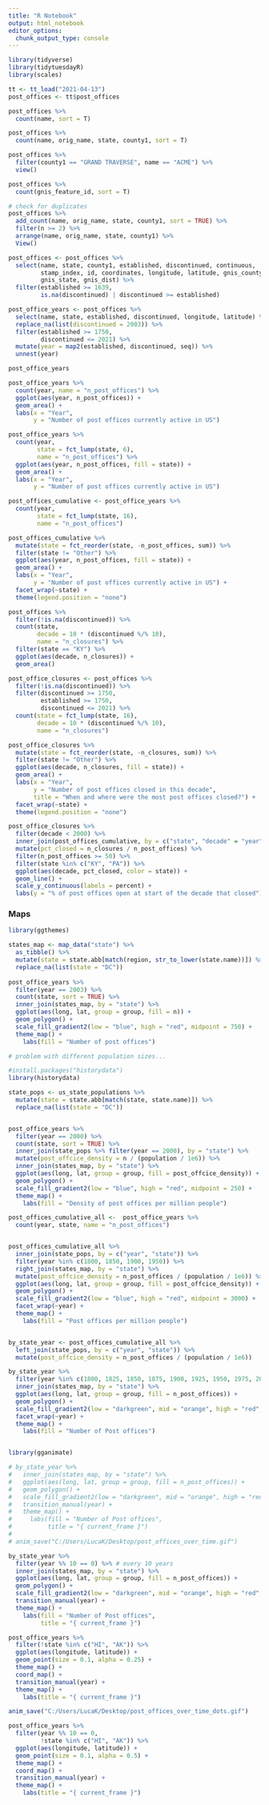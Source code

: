```yaml
---
title: "R Notebook"
output: html_notebook
editor_options: 
  chunk_output_type: console
---
```


```r
library(tidyverse)
library(tidytuesdayR)
library(scales)
```

```r
tt <- tt_load("2021-04-13")
post_offices <- tt$post_offices
```

```r
post_offices %>% 
  count(name, sort = T)

post_offices %>% 
  count(name, orig_name, state, county1, sort = T)

post_offices %>% 
  filter(county1 == "GRAND TRAVERSE", name == "ACME") %>% 
  view()

post_offices %>% 
  count(gnis_feature_id, sort = T)

# check for duplicates
post_offices %>% 
  add_count(name, orig_name, state, county1, sort = TRUE) %>% 
  filter(n >= 2) %>% 
  arrange(name, orig_name, state, county1) %>% 
  View()

post_offices <- post_offices %>% 
  select(name, state, county1, established, discontinued, continuous,
         stamp_index, id, coordinates, longitude, latitude, gnis_county,
         gnis_state, gnis_dist) %>% 
  filter(established >= 1639, 
         is.na(discontinued) | discontinued >= established)
```


```r
post_office_years <- post_offices %>% 
  select(name, state, established, discontinued, longitude, latitude) %>% 
  replace_na(list(discontinued = 2003)) %>% 
  filter(established >= 1750,
         discontinued <= 2021) %>% 
  mutate(year = map2(established, discontinued, seq)) %>% 
  unnest(year)

post_office_years
```


```r
post_office_years %>% 
  count(year, name = "n_post_offices") %>% 
  ggplot(aes(year, n_post_offices)) +
  geom_area() +
  labs(x = "Year",
       y = "Number of post offices currently active in US")
```

```r
post_office_years %>% 
  count(year,
        state = fct_lump(state, 6),
        name = "n_post_offices") %>% 
  ggplot(aes(year, n_post_offices, fill = state)) +
  geom_area() +
  labs(x = "Year",
       y = "Number of post offices currently active in US")
```


```r
post_offices_cumulative <- post_office_years %>% 
  count(year,
        state = fct_lump(state, 16),
        name = "n_post_offices")

post_offices_cumulative %>% 
  mutate(state = fct_reorder(state, -n_post_offices, sum)) %>% 
  filter(state != "Other") %>% 
  ggplot(aes(year, n_post_offices, fill = state)) +
  geom_area() +
  labs(x = "Year",
       y = "Number of post offices currently active in US") +
  facet_wrap(~state) +
  theme(legend.position = "none")
```


```r
post_offices %>% 
  filter(!is.na(discontinued)) %>% 
  count(state,
        decade = 10 * (discontinued %/% 10),
        name = "n_closures") %>% 
  filter(state == "KY") %>% 
  ggplot(aes(decade, n_closures)) +
  geom_area()
```

```r
post_office_closures <- post_offices %>%
  filter(!is.na(discontinued)) %>% 
  filter(discontinued >= 1750,
         established >= 1750,
         discontinued <= 2021) %>% 
  count(state = fct_lump(state, 16),
        decade = 10 * (discontinued %/% 10),
        name = "n_closures")

post_office_closures %>% 
  mutate(state = fct_reorder(state, -n_closures, sum)) %>% 
  filter(state != "Other") %>% 
  ggplot(aes(decade, n_closures, fill = state)) +
  geom_area() +
  labs(x = "Year",
       y = "Number of post offices closed in this decade",
       title = "When and where were the most post offices closed?") +
  facet_wrap(~state) +
  theme(legend.position = "none")
```

```r
post_office_closures %>% 
  filter(decade < 2000) %>% 
  inner_join(post_offices_cumulative, by = c("state", "decade" = "year")) %>% 
  mutate(pct_closed = n_closures / n_post_offices) %>% 
  filter(n_post_offices >= 50) %>% 
  filter(state %in% c("KY", "PA")) %>% 
  ggplot(aes(decade, pct_closed, color = state)) +
  geom_line() +
  scale_y_continuous(labels = percent) +
  labs(y = "% of post offices open at start of the decade that closed")
```


### Maps

```r
library(ggthemes)

states_map <- map_data("state") %>% 
  as_tibble() %>% 
  mutate(state = state.abb[match(region, str_to_lower(state.name))]) %>% 
  replace_na(list(state = "DC"))
  
post_office_years %>% 
  filter(year == 2003) %>% 
  count(state, sort = TRUE) %>% 
  inner_join(states_map, by = "state") %>% 
  ggplot(aes(long, lat, group = group, fill = n)) +
  geom_polygon() +
  scale_fill_gradient2(low = "blue", high = "red", midpoint = 750) +
  theme_map() +
    labs(fill = "Number of post offices")

# problem with different population sizes...
```

```r
#install.packages("historydata")
library(historydata)

state_pops <- us_state_populations %>% 
  mutate(state = state.abb[match(state, state.name)]) %>% 
  replace_na(list(state = "DC"))


post_office_years %>% 
  filter(year == 2000) %>% 
  count(state, sort = TRUE) %>% 
  inner_join(state_pops %>% filter(year == 2000), by = "state") %>% 
  mutate(post_offcice_density = n / (population / 1e6)) %>% 
  inner_join(states_map, by = "state") %>% 
  ggplot(aes(long, lat, group = group, fill = post_offcice_density)) +
  geom_polygon() +
  scale_fill_gradient2(low = "blue", high = "red", midpoint = 250) +
  theme_map() +
    labs(fill = "Density of post offices per million people")

```

```r
post_offices_cumulative_all <-  post_office_years %>% 
  count(year, state, name = "n_post_offices")


post_offices_cumulative_all %>% 
  inner_join(state_pops, by = c("year", "state")) %>% 
  filter(year %in% c(1800, 1850, 1900, 1950)) %>% 
  right_join(states_map, by = "state") %>% 
  mutate(post_offcice_density = n_post_offices / (population / 1e6)) %>% 
  ggplot(aes(long, lat, group = group, fill = post_offcice_density)) +
  geom_polygon() +
  scale_fill_gradient2(low = "blue", high = "red", midpoint = 3000) +
  facet_wrap(~year) +
  theme_map() +
    labs(fill = "Post offices per million people")


by_state_year <- post_offices_cumulative_all %>% 
  left_join(state_pops, by = c("year", "state")) %>% 
  mutate(post_offcice_density = n_post_offices / (population / 1e6))

by_state_year %>% 
  filter(year %in% c(1800, 1825, 1850, 1875, 1900, 1925, 1950, 1975, 2000)) %>% 
  inner_join(states_map, by = "state") %>% 
  ggplot(aes(long, lat, group = group, fill = n_post_offices)) +
  geom_polygon() +
  scale_fill_gradient2(low = "darkgreen", mid = "orange", high = "red", midpoint = 2500) +
  facet_wrap(~year) +
  theme_map() +
    labs(fill = "Number of Post offices")


library(gganimate)

# by_state_year %>% 
#   inner_join(states_map, by = "state") %>% 
#   ggplot(aes(long, lat, group = group, fill = n_post_offices)) +
#   geom_polygon() +
#   scale_fill_gradient2(low = "darkgreen", mid = "orange", high = "red", midpoint = 2500) +
#   transition_manual(year) +
#   theme_map() +
#     labs(fill = "Number of Post offices",
#          title = "{ current_frame }")
# 
# anim_save("C:/Users/LucaK/Desktop/post_offices_over_time.gif")

by_state_year %>% 
  filter(year %% 10 == 0) %>% # every 10 years
  inner_join(states_map, by = "state") %>% 
  ggplot(aes(long, lat, group = group, fill = n_post_offices)) +
  geom_polygon() +
  scale_fill_gradient2(low = "darkgreen", mid = "orange", high = "red", midpoint = 2500) +
  transition_manual(year) +
  theme_map() +
    labs(fill = "Number of Post offices",
         title = "{ current_frame }")
```


```r
post_office_years %>% 
  filter(!state %in% c("HI", "AK")) %>% 
  ggplot(aes(longitude, latitude)) +
  geom_point(size = 0.1, alpha = 0.25) +
  theme_map() +
  coord_map() +
  transition_manual(year) +
  theme_map() +
    labs(title = "{ current_frame }")

anim_save("C:/Users/LucaK/Desktop/post_offices_over_time_dots.gif")

post_office_years %>% 
  filter(year %% 10 == 0,
         !state %in% c("HI", "AK")) %>% 
  ggplot(aes(longitude, latitude)) +
  geom_point(size = 0.1, alpha = 0.5) +
  theme_map() +
  coord_map() +
  transition_manual(year) +
  theme_map() +
    labs(title = "{ current_frame }")
   
```












